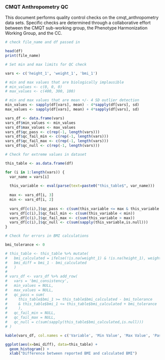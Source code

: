 ### CMQT Anthropometry QC 

This document performs quality control checks on the cmqt_anthropometry data sets. Specific checks are determined through a collaborative effort between the CMQT sub-working group, the Phenotype Harmonization Working Group, and the CC. 

```r
# check file_name and df passed in 

head(df)
print(file_name)
```

```r
# Set min and max limits for QC check 

vars <- c('height_1', 'weight_1', 'bmi_1')

# min and max values that are biologically implausible 
# min_values <- c(0, 0, 0)
# max_values <- c(400, 300, 100)

# min and max values that are mean +/- 4 SD outlier detection
min_values <- sapply(df[vars], mean) - 4*sapply(df[vars], sd)
max_values <- sapply(df[vars], mean) + 4*sapply(df[vars], sd)

vars_df <- data.frame(vars)
vars_df$min_values <- min_values
vars_df$max_values <- max_values
vars_df$qc_pass <- c(rep(-1, length(vars)))
vars_df$qc_fail_min <- c(rep(-1, length(vars)))
vars_df$qc_fail_max <- c(rep(-1, length(vars)))
vars_df$qc_null <- c(rep(-1, length(vars)))
```

```r
# Check for extreme values in dataset

this_table <- as.data.frame(df) 

for (i in 1:length(vars)) {
  var_name = vars[i]
  
  this_variable <- eval(parse(text=paste0("this_table$", var_name)))
  
  max <- vars_df[i, 3]
  min <- vars_df[i, 2]
  
  vars_df[c(i),]$qc_pass <- c(sum(this_variable <= max & this_variable >= min))
  vars_df[c(i),]$qc_fail_min <- c(sum(this_variable < min))
  vars_df[c(i),]$qc_fail_max <- c(sum(this_variable > max))
  vars_df[c(i),]$qc_null <- c(sum(sapply(this_variable,is.null)))
}

# Check for errors in BMI calculations 

bmi_tolerance <- 0 

# this_table <- this_table %>% mutate(
#   bmi_calculated = ifelse(!is.na(weight_1) & !is.na(height_1), weight_1 / (height_1/100)^2, NULL), 
#   bmi_diff = bmi_1 - bmi_calculated
#   )
# 
# vars_df <- vars_df %>% add_row(
#   vars = 'bmi_consistency', 
#   min_values = NULL, 
#   max_values = NULL, 
#   qc_pass = sum(
#     this_table$bmi_1 >= this_table$bmi_calculated - bmi_tolerance 
#     & this_table$bmi_1 <= this_table$bmi_calculated + bmi_tolerance
#     ), 
#   qc_fail_min = NULL, 
#   qc_fail_max = NULL, 
#   qc_null = c(sum(sapply(this_table$bmi_calculated,is.null)))
# )

kable(vars_df, col.names = c('Variable', 'Min Value', 'Max Value', 'Pass QC', 'Fail QC Min', 'Fail QC Max', 'Null Values'),  caption = "QC check for anthropometry variables")
```

```r
ggplot(aes(x=bmi_diff), data=this_table) + 
  geom_histogram() + 
  xlab("Difference between reported BMI and calculated BMI")
```